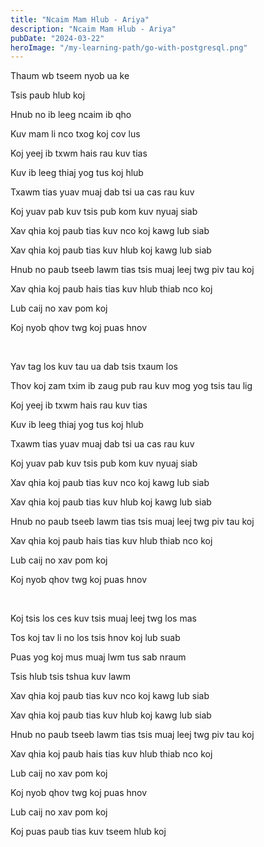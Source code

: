 ```yaml
---
title: "Ncaim Mam Hlub - Ariya"
description: "Ncaim Mam Hlub - Ariya"
pubDate: "2024-03-22"
heroImage: "/my-learning-path/go-with-postgresql.png"
---
```


Thaum wb tseem nyob ua ke

Tsis paub hlub koj

Hnub no ib leeg ncaim ib qho

Kuv mam li nco txog koj cov lus

Koj yeej ib txwm hais rau kuv tias

Kuv ib leeg thiaj yog tus koj hlub

Txawm tias yuav muaj dab tsi ua cas rau kuv

Koj yuav pab kuv tsis pub kom kuv nyuaj siab

Xav qhia koj paub tias kuv nco koj kawg lub siab

Xav qhia koj paub tias kuv hlub koj kawg lub siab

Hnub no paub tseeb lawm tias tsis muaj leej twg piv tau koj

Xav qhia koj paub hais tias kuv hlub thiab nco koj

Lub caij no xav pom koj

Koj nyob qhov twg koj puas hnov

<br />

Yav tag los kuv tau ua dab tsis txaum los

Thov koj zam txim ib zaug pub rau kuv mog yog tsis tau lig

Koj yeej ib txwm hais rau kuv tias

Kuv ib leeg thiaj yog tus koj hlub

Txawm tias yuav muaj dab tsi ua cas rau kuv

Koj yuav pab kuv tsis pub kom kuv nyuaj siab

Xav qhia koj paub tias kuv nco koj kawg lub siab

Xav qhia koj paub tias kuv hlub koj kawg lub siab

Hnub no paub tseeb lawm tias tsis muaj leej twg piv tau koj

Xav qhia koj paub hais tias kuv hlub thiab nco koj

Lub caij no xav pom koj

Koj nyob qhov twg koj puas hnov

<br />

Koj tsis los ces kuv tsis muaj leej twg los mas

Tos koj tav li no los tsis hnov koj lub suab

Puas yog koj mus muaj lwm tus sab nraum

Tsis hlub tsis tshua kuv lawm

Xav qhia koj paub tias kuv nco koj kawg lub siab

Xav qhia koj paub tias kuv hlub koj kawg lub siab

Hnub no paub tseeb lawm tias tsis muaj leej twg piv tau koj

Xav qhia koj paub hais tias kuv hlub thiab nco koj

Lub caij no xav pom koj

Koj nyob qhov twg koj puas hnov

Lub caij no xav pom koj

Koj puas paub tias kuv tseem hlub koj
